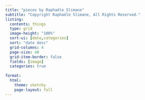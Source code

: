 ```yaml
---
title: "pieces by Raphaële Slimane"
subtitle: "Copyright Raphaële Slimane, All Rights Reserved."
listing:
  contents: things
  type: grid
  image-height: "100%"
  sort-ui: [date,categories]
  sort: "date desc"
  grid-columns: 4
  page-size: 40
  grid-item-border: false
  fields: [image]
  categories: true
  
format:
  html:
    theme: sketchy
    page-layout: full
---
```


